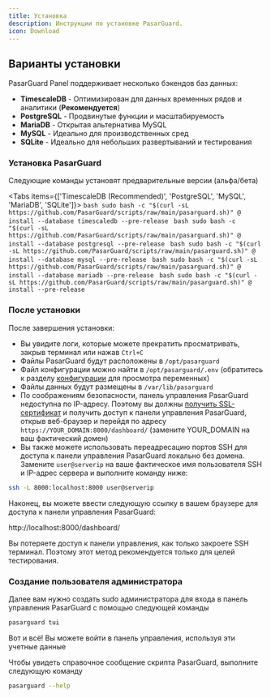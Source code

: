 ```yaml
---
title: Установка
description: Инструкции по установке PasarGuard.
icon: Download
---
```


## Варианты установки

PasarGuard Panel поддерживает несколько бэкендов баз данных:

- **TimescaleDB** - Оптимизирован для данных временных рядов и аналитики (**Рекомендуется**)
- **PostgreSQL** - Продвинутые функции и масштабируемость
- **MariaDB** - Открытая альтернатива MySQL
- **MySQL** - Идеально для производственных сред
- **SQLite** - Идеально для небольших развертываний и тестирования

### Установка PasarGuard

<Alert type="warning">
  Следующие команды установят предварительные версии (альфа/бета)
</Alert>

<Tabs items={['TimescaleDB (Recommended)', 'PostgreSQL', 'MySQL', 'MariaDB', 'SQLite']}>
  <Tab value="TimescaleDB (Recommended)">
    ```bash
    sudo bash -c "$(curl -sL https://github.com/PasarGuard/scripts/raw/main/pasarguard.sh)" @ install --database timescaledb --pre-release
    ```
  </Tab>
  <Tab value="PostgreSQL">
    ```bash
    sudo bash -c "$(curl -sL https://github.com/PasarGuard/scripts/raw/main/pasarguard.sh)" @ install --database postgresql --pre-release
    ```
  </Tab>
  <Tab value="MySQL">
    ```bash
    sudo bash -c "$(curl -sL https://github.com/PasarGuard/scripts/raw/main/pasarguard.sh)" @ install --database mysql --pre-release
    ```
  </Tab>
  <Tab value="MariaDB">
    ```bash
    sudo bash -c "$(curl -sL https://github.com/PasarGuard/scripts/raw/main/pasarguard.sh)" @ install --database mariadb --pre-release
    ```
  </Tab>
  <Tab value="SQLite">
    ```bash
    sudo bash -c "$(curl -sL https://github.com/PasarGuard/scripts/raw/main/pasarguard.sh)" @ install --pre-release
    ```
  </Tab>
</Tabs>

### После установки

После завершения установки:

-   Вы увидите логи, которые можете прекратить просматривать, закрыв терминал или нажав `Ctrl+C`
-   Файлы PasarGuard будут расположены в `/opt/pasarguard`
-   Файл конфигурации можно найти в `/opt/pasarguard/.env` (обратитесь к разделу [конфигурации](#configuration) для просмотра переменных)
-   Файлы данных будут размещены в `/var/lib/pasarguard`
-   По соображениям безопасности, панель управления PasarGuard недоступна по IP-адресу. Поэтому вы должны [получить SSL-сертификат](https://PasarGuard.github.io/PasarGuard/en/examples/issue-ssl-certificate) и получить доступ к панели управления PasarGuard, открыв веб-браузер и перейдя по адресу `https://YOUR_DOMAIN:8000/dashboard/` (замените YOUR_DOMAIN на ваш фактический домен)
-   Вы также можете использовать переадресацию портов SSH для доступа к панели управления PasarGuard локально без домена. Замените `user@serverip` на ваше фактическое имя пользователя SSH и IP-адрес сервера и выполните команду ниже:

```bash
ssh -L 8000:localhost:8000 user@serverip
```

Наконец, вы можете ввести следующую ссылку в вашем браузере для доступа к панели управления PasarGuard:

http://localhost:8000/dashboard/

Вы потеряете доступ к панели управления, как только закроете SSH терминал. Поэтому этот метод рекомендуется только для целей тестирования.

### Создание пользователя администратора

Далее вам нужно создать sudo администратора для входа в панель управления PasarGuard с помощью следующей команды

```bash
pasarguard tui
```

Вот и всё! Вы можете войти в панель управления, используя эти учетные данные

Чтобы увидеть справочное сообщение скрипта PasarGuard, выполните следующую команду

```bash
pasarguard --help
```
